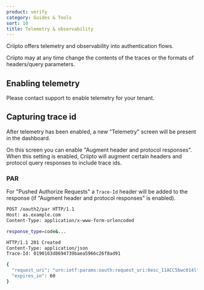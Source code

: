 ```yaml
---
product: verify
category: Guides & Tools
sort: 10
title: Telemetry & observability
---
```


Criipto offers telemetry and observability into authentication flows.

<Highlight icon="exclamation" warning>
  Criipto may at any time change the contents of the traces or the formats of headers/query
  parameters.
</Highlight>

## Enabling telemetry

Please contact support to enable telemetry for your tenant.

## Capturing trace id

After telemetry has been enabled, a new "Telemetry" screen will be present in the dashboard.

On this screen you can enable "Augment header and protocol responses". When this setting
is enabled, Criipto will augment certain headers and protocol query responses to include trace ids.

### PAR

For "Pushed Authorize Requests" a `Trace-Id` header will be added to the response (if "Augment header and protocol responses" is enabled).

```sh
POST /oauth2/par HTTP/1.1
Host: as.example.com
Content-Type: application/x-www-form-urlencoded

response_type=code&...
```

```sh
HTTP/1.1 201 Created
Content-Type: application/json
Trace-Id: 0190163d8694739baea5966c26f8ad91

{
  "request_uri": "urn:ietf:params:oauth:request_uri:6esc_11ACC5bwc014ltc14eY22c",
  "expires_in": 60
}
```
